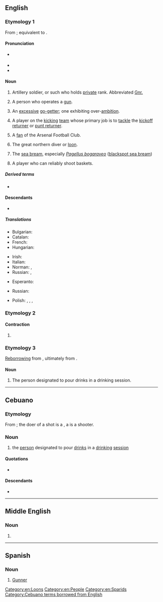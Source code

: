 {{also|Gunner}}
==English==

===Etymology 1===
From {{inh|en|enm|gonner}}; equivalent to {{af|en|gun|-er}}.

====Pronunciation====
* {{a|UK}} {{IPA|en|/ɡʌn.ə(ɹ)/}}
* {{audio|en|En-au-gunner.ogg|Audio (AU)}}
* {{rhymes|en|ʌnə(r)}}

====Noun====
{{en-noun}}

# {{lb|en|military}} Artillery soldier, or such who holds [[private]] rank. Abbreviated [[Gnr.]]
# A person who operates a [[gun]].
# {{lb|en|figuratively}} An [[excessive]] [[go-getter]]; one exhibiting over-[[ambition]].
# {{lb|en|American football}} A player on the [[kicking]] [[team]] whose primary job is to [[tackle]] the [[kickoff returner]] or [[punt returner]].
# {{lb|en|UK|slang|soccer}} A [[fan]] of the Arsenal Football Club.
# The great northern diver or [[loon]].
# {{lb|en|UK|Ireland|dialect}} The [[sea bream]], especially ''[[Pagellus bogaraveo]]'' ([[blackspot sea bream]])
# {{lb|en|basketball}} A player who can reliably shoot baskets.

=====Derived terms=====
* {{l|en|kiss the gunner's daughter}}

====Descendants====
* {{desc|ceb|gunner}}

=====Translations=====
{{trans-top|artillery soldier}}
* Bulgarian: {{t|bg|артилерист|m|sc=Cyrl}}
* Catalan: {{t|ca|artiller|m}}
* French: {{t+|fr|artilleur|m}}
* Hungarian: {{t+|hu|tüzér}}
{{trans-mid}}
* Irish: {{t|ga|gunnadóir|m}}
* Italian: {{t+|it|artigliere|m}}
* Norman: {{t|nrf|canonnyi|m}}, {{t|nrf|artilleu|m}}
* Russian: {{t+|ru|артиллери́ст|m}}, {{t+|ru|стрело́к|m}}
{{trans-bottom}}

{{trans-top|someone that operates a gun}}
* Esperanto: {{t|eo|pafisto}}
{{trans-mid}}
* Russian: {{t+|ru|стрело́к|m}}
{{trans-bottom}}

{{trans-top|a fan of Arsenal}}
* Polish: {{t|pl|Kanonier|m}}, {{t|pl|Kanonierka|f}}, {{t|pl|Arsenalczyk|m}}, {{t|pl|Arsenalka|f}}
{{trans-mid}}
{{trans-bottom}}

===Etymology 2===

====Contraction====
{{head|en|contraction}}

# {{lb|en|rare}}<!--AAVE?--> {{alternative spelling of|en|gonna}}

===Etymology 3===
[[reborrowing|Reborrowing]] from {{etyl|ceb|en}} {{m|ceb|gunner}}, ultimately from {{der|en|en|gunner}}.

====Noun====
{{en-noun}}

# {{lb|en|regional|Cebu|slang}} The person designated to pour drinks in a drinking session.

[[Category:en:Loons]]
[[Category:en:People]]
[[Category:en:Sparids]]

----

==Cebuano==

===Etymology===
From {{m|en|shot||a measure of alcohol}}; the doer of a shot is a {{m|en|shooter}}, a {{m|en|gunner}} is a shooter.

===Noun===
{{head|ceb|noun}}

# the [[person]] designated to pour [[drinks]] in a [[drinking]] [[session]]

====Quotations====
* {{seeCites}}

====Descendants====
* {{desc|bor=1|en|gunner}}

[[Category:Cebuano terms borrowed from English]]

----

==Middle English==

===Noun===
{{head|enm|noun}}

# {{alt form|enm|gonner}}

----

==Spanish==

===Noun===
{{es-noun|mf|gunners}}

# [[Gunner]] {{gloss|someone associated with Arsenal Football Club}}